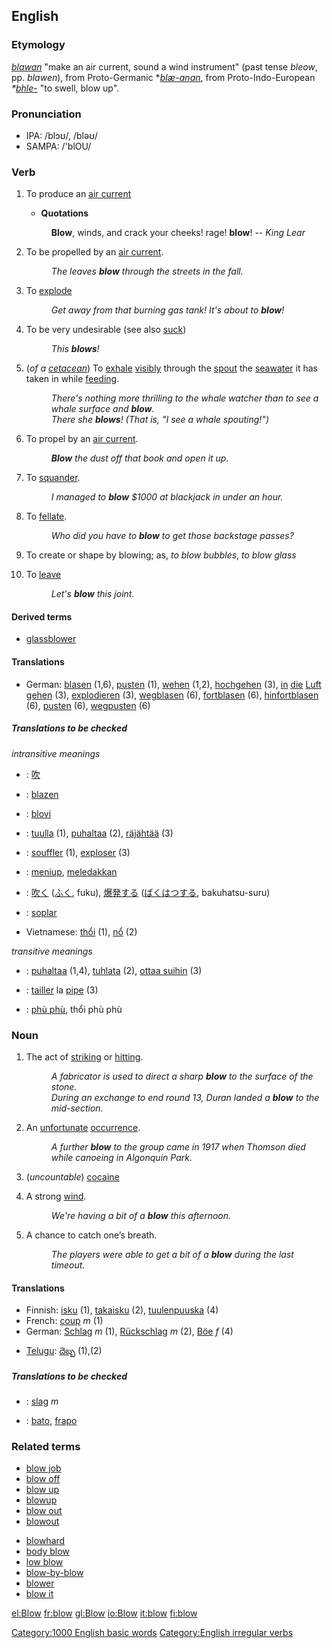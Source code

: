 ==English==
[[Category:1000 English basic words]]
===Etymology===
{{OE.}} ''[[blawan]]'' "make an air current, sound a wind instrument" (past tense ''bleow'', pp. ''blawen''), from Proto-Germanic *''[[blæ-anan]]'', from Proto-Indo-European ''*[[bhle-]]'' "to swell, blow up".

===Pronunciation===
*IPA: /blɔʊ/, /bləʊ/
*SAMPA: /'blOU/

===Verb===
[[Category:English irregular verbs]]
{{en-verb2|'''to blow'''|'''[[blows]]'''|'''[[blew]]'''|'''[[blown]]'''|'''[[blowing]]'''}}

#{{intransitive}} To produce an [[air current]]
#*'''Quotations'''
#:'''Blow''', winds, and crack your cheeks! rage! '''blow'''! -- ''King Lear''
#{{intransitive}} To be propelled by an [[air current]].
#:''The leaves '''blow''' through the streets in the fall.''
#{{intransitive}} To [[explode]]
#:''Get away from that burning gas tank!  It's about to '''blow'''!''
#{{intransitive}} {{slang}} To be very undesirable (see also [[suck]])
#:''This '''blows'''!''
#{{intransitive}} (''of a [[cetacean]]'') To [[exhale]] [[visibly]] through the [[spout]] the [[seawater]] it has taken in while [[feeding]].
#:''There's nothing more thrilling to the whale watcher than to see a whale surface and '''blow'''.''
#:''There she '''blows'''! (That is, "I see a whale spouting!")''
#{{transitive}} To propel by an [[air current]].
#:'''''Blow''' the dust off that book and open it up.''
#{{transitive}} To [[squander]].
#:''I managed to '''blow''' $1000 at blackjack in under an hour.''
#{{transitive}} {{vulgar}} To [[fellate]].
#:''Who did you have to '''blow''' to get those backstage passes?''
#{{transitive}} To create or shape by blowing; as, ''to blow bubbles'', ''to blow glass''
#{{transitive}} To [[leave]]
#:''Let's '''blow''' this joint.''

====Derived terms====
*[[glassblower]]

====Translations====
*German: [[blasen]] (1,6), [[pusten]] (1), [[wehen]] (1,2), [[hochgehen]] (3), [[in]] [[die]] [[Luft]] [[gehen]] (3), [[explodieren]] (3), [[wegblasen]] (6), [[fortblasen]] (6), [[hinfortblasen]] (6), [[pusten]] (6), [[wegpusten]] (6)

=====Translations to be checked=====
{{checktrans}}
''intransitive meanings''

*{{ttbc|Chinese}}: [[吹]]
*{{ttbc|Dutch}}: [[blazen]]
*{{ttbc|Esperanto}}: [[blovi]]
*{{ttbc|Finnish}}: [[tuulla]] (1), [[puhaltaa]] (2), [[räjähtää]] (3)
*{{ttbc|French}}: [[souffler]] (1), [[exploser]] (3)
*{{ttbc|Indonesian}}: [[tiup|meniup]], [[ledak|meledakkan]]

*{{ttbc|Japanese}}: [[吹く]] ([[ふく]], fuku), [[爆発]]する ([[ばくはつ]]する, bakuhatsu-suru)
*{{ttbc|Spanish}}: [[soplar]]
*Vietnamese: [[thổi]] (1), [[nổ]] (2)


''transitive meanings''

*{{ttbc|Finnish}}: [[puhaltaa]] (1,4), [[tuhlata]] (2), [[ottaa suihin]] (3)
*{{ttbc|French}}: [[tailler]] la [[pipe]] (3)

*{{ttbc|Vietnamese}}: [[phù phù]], thổi phù phù


===Noun===
{{en-noun|blow|blows}}

# The act of [[striking]] or [[hit]]ting.
#:''A fabricator is used to direct a sharp '''blow''' to the surface of the stone.''
#:''During an exchange to end round 13, Duran landed a '''blow''' to the mid-section.''
# An [[unfortunate]] [[occurrence]].
#:''A further '''blow''' to the group came in 1917 when Thomson died while canoeing in Algonquin Park.''
# {{slang}} (''uncountable'') [[cocaine]]
# A strong [[wind]].
#:''We're having a bit of a '''blow''' this afternoon.''
# {{colloquial}} A chance to catch one’s breath.
#:''The players were able to get a bit of a '''blow''' during the last timeout.''

====Translations====
{{top}}
*Finnish: [[isku]] (1), [[takaisku]] (2), [[tuulenpuuska]] (4)
*French: [[coup]] ''m'' (1)
*German: [[Schlag]] ''m'' (1), [[Rückschlag]] ''m'' (2), [[Böe]] ''f'' (4)
{{mid}}
*[[Telugu]]: [[దెబ్బ]] (1),(2)
{{bottom}}

=====Translations to be checked=====
{{checktrans}}
*{{ttbc|Dutch}}: [[slag]] ''m''
*{{ttbc|Esperanto}}: [[bato]], [[frapo]]

===Related terms===
{{top}}
*[[blow job]]
*[[blow off]]
*[[blow up]]
*[[blowup]]
*[[blow out]]
*[[blowout]]
{{mid}}
*[[blowhard]]
*[[body blow]]
*[[low blow]]
*[[blow-by-blow]]
*[[blower]]
*[[blow it]]
{{bottom}}

[[el:Blow]]
[[fr:blow]]
[[gl:Blow]]
[[io:Blow]]
[[it:blow]]
[[fi:blow]]